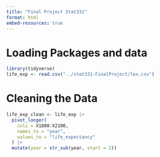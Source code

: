```yaml
---
title: "Final Project Stat331"
format: html
embed-resources: true
---
```


# Loading Packages and data

```r
library(tidyverse)
life_exp <- read.csv("../stat331-FinalProject/lex.csv")
```

# Cleaning the Data 

```r
life_exp_clean <- life_exp |>
  pivot_longer(
    cols = X1800:X2100,
    names_to = "year",
    values_to = "life_expectancy"
  ) |>
  mutate(year = str_sub(year, start = 2))

```